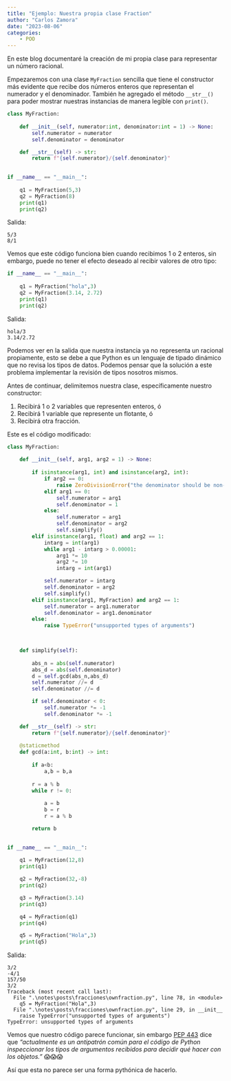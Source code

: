 ```yaml
---
title: "Ejemplo: Nuestra propia clase Fraction"
author: "Carlos Zamora"
date: "2023-08-06"
categories:
    - POO
---
```


En este blog documentaré la creación de mi propia clase para representar un número racional.

Empezaremos con una clase `MyFraction` sencilla que tiene el constructor más evidente que recibe dos números enteros que representan el numerador y el denominador. También he agregado el método `__str__()` para poder mostrar nuestras instancias de manera legible con `print()`. 

```python
class MyFraction:
    
    def __init__(self, numerator:int, denominator:int = 1) -> None:
        self.numerator = numerator
        self.denominator = denominator

    def __str__(self) -> str:
        return f"{self.numerator}/{self.denominator}"
    

if __name__ == "__main__":
    
    q1 = MyFraction(5,3)
    q2 = MyFraction(8)
    print(q1)
    print(q2)
```

Salida:

```
5/3
8/1
```

Vemos que este código funciona bien cuando recibimos 1 o  2 enteros, sin embargo, puede no tener el efecto deseado al recibir valores de otro tipo:

```python
if __name__ == "__main__":
    
    q1 = MyFraction("hola",3)
    q2 = MyFraction(3.14, 2.72)
    print(q1)
    print(q2)
```

Salida:
```
hola/3
3.14/2.72
```

Podemos ver en la salida que nuestra instancia ya no representa un racional propiamente, esto se debe a que Python es un lenguaje de tipado dinámico que no revisa los tipos de datos. Podemos pensar que la solución a este problema implementar la revisión de tipos nosotros mismos. 

Antes de continuar, delimitemos nuestra clase, específicamente nuestro constructor:

1. Recibirá 1 o 2 variables que representen enteros, ó
2. Recibirá 1 variable que represente un flotante, ó
3. Recibirá otra fracción.

Este es el código modificado:
```python
class MyFraction:
    
    def __init__(self, arg1, arg2 = 1) -> None:
        
        if isinstance(arg1, int) and isinstance(arg2, int):
            if arg2 == 0:
                raise ZeroDivisionError("the denominator should be non-zero") 
            elif arg1 == 0:
                self.numerator = arg1
                self.denominator = 1
            else:
                self.numerator = arg1
                self.denominator = arg2
                self.simplify()
        elif isinstance(arg1, float) and arg2 == 1:
            intarg = int(arg1)
            while arg1 - intarg > 0.00001:
                arg1 *= 10
                arg2 *= 10
                intarg = int(arg1)

            self.numerator = intarg
            self.denominator = arg2
            self.simplify()
        elif isinstance(arg1, MyFraction) and arg2 == 1:
            self.numerator = arg1.numerator 
            self.denominator = arg1.denominator
        else:
            raise TypeError("unsupported types of arguments")

        

    def simplify(self):
        
        abs_n = abs(self.numerator)
        abs_d = abs(self.denominator)
        d = self.gcd(abs_n,abs_d)
        self.numerator //= d
        self.denominator //= d

        if self.denominator < 0:
            self.numerator *= -1
            self.denominator *= -1

    def __str__(self) -> str:
        return f"{self.numerator}/{self.denominator}"
    
    @staticmethod
    def gcd(a:int, b:int) -> int:
        
        if a<b:
            a,b = b,a
        
        r = a % b
        while r != 0:
            
            a = b
            b = r
            r = a % b

        return b
    

if __name__ == "__main__":
    
    q1 = MyFraction(12,8)
    print(q1)

    q2 = MyFraction(32,-8)
    print(q2)

    q3 = MyFraction(3.14)
    print(q3)

    q4 = MyFraction(q1)
    print(q4)

    q5 = MyFraction("Hola",3)
    print(q5)    
```

Salida:

```
3/2
-4/1
157/50
3/2
Traceback (most recent call last):
  File ".\notes\posts\fracciones\ownfraction.py", line 78, in <module>
    q5 = MyFraction("Hola",3)
  File ".\notes\posts\fracciones\ownfraction.py", line 29, in __init__
    raise TypeError("unsupported types of arguments")
TypeError: unsupported types of arguments
```

Vemos que nuestro código parece funcionar, sin embargo [PEP 443](https://peps.python.org/pep-0443/#abstract) dice que *"actualmente es un antipatrón común para el código de Python inspeccionar los tipos de argumentos recibidos para decidir qué hacer con los objetos."* 😱😱😱

Así que esta no parece ser una forma pythónica de hacerlo.